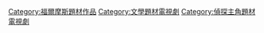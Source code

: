 
[[Category:福爾摩斯題材作品|Category:福爾摩斯題材作品]]
[[Category:文學題材電視劇|Category:文學題材電視劇]]
[[Category:偵探主角題材電視劇|Category:偵探主角題材電視劇]]